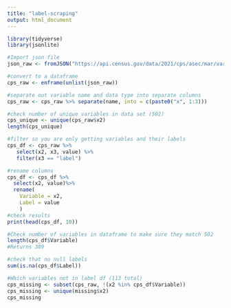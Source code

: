 ```yaml
---
title: "label-scraping"
output: html_document
---
```

```r
library(tidyverse)
library(jsonlite)
```

```r
#Import json file
json_raw <- fromJSON("https://api.census.gov/data/2021/cps/asec/mar/variables.json") 

#convert to a dataframe
cps_raw <- enframe(unlist(json_raw))

#separate out variable name and data type into separate columns
cps_raw <- cps_raw %>% separate(name, into = c(paste0("x", 1:3)))

#check number of unique variables in data set (502)
cps_unique <- unique(cps_raw$x2)
length(cps_unique)

#filter so you are only getting variables and their labels
cps_df <- cps_raw %>%
   select(x2, x3, value) %>%
   filter(x3 == "label")

#rename columns
cps_df <- cps_df %>% 
  select(x2, value)%>% 
  rename(
    Variable = x2,
    Label = value
    )
#check results
print(head(cps_df, 10))

#Check number of variables in dataframe to make sure they match 502
length(cps_df$Variable)
#Returns 389

#check that no null labels
sum(is.na(cps_df$Label))

#Which variables not in label df (113 total)
cps_missing <- subset(cps_raw, !(x2 %in% cps_df$Variable))
cps_missing <- unique(missing$x2)
cps_missing
```